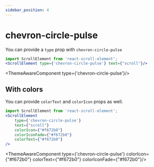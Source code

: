 ```yaml
---
sidebar_position: 4
---
```


# chevron-circle-pulse

You can provide a `type` prop with `chevron-circle-pulse`
```jsx
import ScrollElement from 'react-scroll-element';
<ScrollElement type={'chevron-circle-pulse'} text={"scroll"}/>
```


<ThemeAwareComponent type={'chevron-circle-pulse'}/>

## With colors

You can provide `colorText` and `colorIcon` props as well.
```jsx
import ScrollElement from 'react-scroll-element';
<ScrollElement
    type={'chevron-circle-pulse'}
    text={"scroll"}
    colorIcon={"#f672b0"}
    colorIconFade={"#f672b0"}
    colorText={"#f672b0"}
/>
```

<ThemeAwareComponent type={'chevron-circle-pulse'} colorIcon={"#f672b0"} colorText={"#f672b0"} colorIconFade={"#f672b0"}/>
